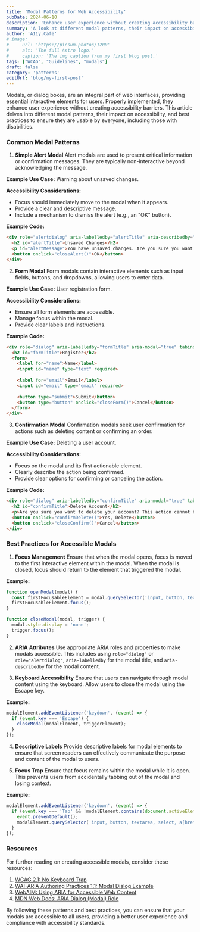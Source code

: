 ```yaml
---
title: 'Modal Patterns for Web Accessibility'
pubDate: 2024-06-10
description: 'Enhance user experience without creating accessibility barriers'
summary: 'A look at different modal patterns, their impact on accessibility, and best practices to ensure they are usable by everyone, including those with disabilities.'
author: 'A11y.Cafe'
# image:
#     url: 'https://picsum.photos/1200'
#     alt: 'The full Astro logo.'
#     caption: 'The img caption from my first blog post.'
tags: ["WCAG", "Guidelines", "modals"]
draft: false
category: 'patterns'
editUrl: 'blog/my-first-post'
---
```



Modals, or dialog boxes, are an integral part of web interfaces, providing essential interactive elements for users. Properly implemented, they enhance user experience without creating accessibility barriers. This article delves into different modal patterns, their impact on accessibility, and best practices to ensure they are usable by everyone, including those with disabilities.

### Common Modal Patterns

 1. **Simple Alert Modal**
Alert modals are used to present critical information or confirmation messages. They are typically non-interactive beyond acknowledging the message.

**Example Use Case:** Warning about unsaved changes.

**Accessibility Considerations:**
- Focus should immediately move to the modal when it appears.
- Provide a clear and descriptive message.
- Include a mechanism to dismiss the alert (e.g., an "OK" button).

**Example Code:**
```html
<div role="alertdialog" aria-labelledby="alertTitle" aria-describedby="alertMessage" aria-modal="true" tabindex="-1">
  <h2 id="alertTitle">Unsaved Changes</h2>
  <p id="alertMessage">You have unsaved changes. Are you sure you want to leave?</p>
  <button onclick="closeAlert()">OK</button>
</div>
```

2. **Form Modal**
Form modals contain interactive elements such as input fields, buttons, and dropdowns, allowing users to enter data.

**Example Use Case:** User registration form.

**Accessibility Considerations:**
- Ensure all form elements are accessible.
- Manage focus within the modal.
- Provide clear labels and instructions.

**Example Code:**
```html
<div role="dialog" aria-labelledby="formTitle" aria-modal="true" tabindex="-1">
  <h2 id="formTitle">Register</h2>
  <form>
    <label for="name">Name</label>
    <input id="name" type="text" required>
    
    <label for="email">Email</label>
    <input id="email" type="email" required>
    
    <button type="submit">Submit</button>
    <button type="button" onclick="closeForm()">Cancel</button>
  </form>
</div>
```

3. **Confirmation Modal**
Confirmation modals seek user confirmation for actions such as deleting content or confirming an order.

**Example Use Case:** Deleting a user account.

**Accessibility Considerations:**
- Focus on the modal and its first actionable element.
- Clearly describe the action being confirmed.
- Provide clear options for confirming or canceling the action.

**Example Code:**
```html
<div role="dialog" aria-labelledby="confirmTitle" aria-modal="true" tabindex="-1">
  <h2 id="confirmTitle">Delete Account</h2>
  <p>Are you sure you want to delete your account? This action cannot be undone.</p>
  <button onclick="confirmDelete()">Yes, Delete</button>
  <button onclick="closeConfirm()">Cancel</button>
</div>
```

### Best Practices for Accessible Modals

1. **Focus Management**
Ensure that when the modal opens, focus is moved to the first interactive element within the modal. When the modal is closed, focus should return to the element that triggered the modal.

**Example:**
```javascript
function openModal(modal) {
  const firstFocusableElement = modal.querySelector('input, button, textarea, select, a[href]');
  firstFocusableElement.focus();
}

function closeModal(modal, trigger) {
  modal.style.display = 'none';
  trigger.focus();
}
```

2. **ARIA Attributes**
Use appropriate ARIA roles and properties to make modals accessible. This includes using `role="dialog"` or `role="alertdialog"`, `aria-labelledby` for the modal title, and `aria-describedby` for the modal content.

3. **Keyboard Accessibility**
Ensure that users can navigate through modal content using the keyboard. Allow users to close the modal using the Escape key.

**Example:**
```javascript
modalElement.addEventListener('keydown', (event) => {
  if (event.key === 'Escape') {
    closeModal(modalElement, triggerElement);
  }
});
```

4. **Descriptive Labels**
Provide descriptive labels for modal elements to ensure that screen readers can effectively communicate the purpose and content of the modal to users.

5. **Focus Trap**
Ensure that focus remains within the modal while it is open. This prevents users from accidentally tabbing out of the modal and losing context.

**Example:**
```javascript
modalElement.addEventListener('keydown', (event) => {
  if (event.key === 'Tab' && !modalElement.contains(document.activeElement)) {
    event.preventDefault();
    modalElement.querySelector('input, button, textarea, select, a[href]').focus();
  }
});
```

### Resources

For further reading on creating accessible modals, consider these resources:

1. <a href="https://www.w3.org/WAI/WCAG21/Understanding/no-keyboard-trap.html" target="_blank">WCAG 2.1: No Keyboard Trap</a>
2. <a href="https://www.w3.org/TR/wai-aria-practices-1.1/examples/dialog-modal/dialog.html" target="_blank">WAI-ARIA Authoring Practices 1.1: Modal Dialog Example</a>
3. <a href="https://webaim.org/techniques/aria/" target="_blank">WebAIM: Using ARIA for Accessible Web Content</a>
4. <a href="https://developer.mozilla.org/en-US/docs/Web/Accessibility/ARIA/Roles/dialog_role" target="_blank">MDN Web Docs: ARIA Dialog (Modal) Role</a>

By following these patterns and best practices, you can ensure that your modals are accessible to all users, providing a better user experience and compliance with accessibility standards.